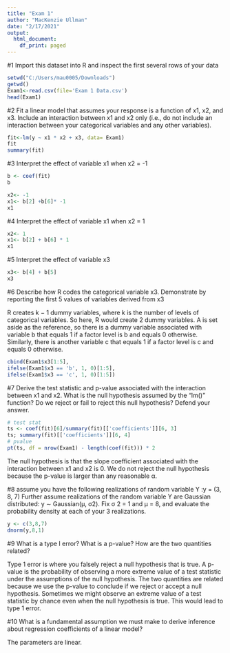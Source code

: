 ---
title: "Exam 1"
author: "MacKenzie Ullman"
date: "2/17/2021"
output:
  html_document:
    df_print: paged
---
#1 Import this dataset into R and inspect the first several rows of your data

```{r}
setwd("C:/Users/mau0005/Downloads")
getwd()
Exam1<-read.csv(file='Exam 1 Data.csv')
head(Exam1)
```


#2 Fit a linear model that assumes your response is a function of x1, x2, and x3. Include an interaction between x1 and x2 only (i.e., do not include an interaction between your categorical variables and any other variables).

```{r}
fit<-lm(y ~ x1 * x2 + x3, data= Exam1)
fit
summary(fit)
```

#3 Interpret the effect of variable x1 when x2 = -1
```{r}
b <- coef(fit)
b
```
```{r}
x2<- -1
x1<- b[2] +b[6]* -1
x1
```

#4 Interpret the effect of variable x1 when x2 = 1
```{r}
x2<- 1
x1<- b[2] + b[6] * 1
x1
```

#5 Interpret the effect of variable x3
```{r}
x3<- b[4] + b[5]
x3
```

#6 Describe how R codes the categorical variable x3. Demonstrate by reporting the first 5 values of variables derived from x3

R creates k − 1 dummy variables, where k is the number of levels of categorical variables. So here, R would create 2 dummy variables. A is set aside as the reference, so there is a dummy variable associated with variable b that equals 1 if a factor level is b and equals 0 otherwise. Similarly, there is another variable c that equals 1 if a factor level is c and equals 0 otherwise.
```{r}
cbind(Exam1$x3[1:5],
ifelse(Exam1$x3 == 'b', 1, 0)[1:5],
ifelse(Exam1$x3 == 'c', 1, 0)[1:5])
```

#7 Derive the test statistic and p-value associated with the interaction between x1 and x2. What is the null hypothesis assumed by the "lm()" function? Do we reject or fail to reject this null hypothesis? Defend your answer.
```{r}
# test stat
ts <- coef(fit)[6]/summary(fit)[['coefficients']][6, 3]
ts; summary(fit)[['coefficients']][6, 4]
# pvalue
pt(ts, df = nrow(Exam1) - length(coef(fit))) * 2
```
The null hypothesis is that the slope coefficient associated with the interaction between x1 and x2 is 0. We do not reject the null hypothesis
because the p-value is larger than any reasonable α.

#8 assume you have the following realizations of random variable Y :y = (3, 8, 7) Further assume realizations of the random variable Y are Gaussian distributed: y ∼ Gaussian(µ, σ2). Fix σ 2 = 1 and µ = 8, and evaluate the probability density at each of your 3 realizations.

```{r}
y <- c(3,8,7)
dnorm(y,8,1)
```

#9 What is a type I error? What is a p-value? How are the two quantities related?

Type 1 error is where you falsely reject a null hypothesis that is true. A p-value is the probability of observing a more extreme value of a test statistic under the assumptions of the null hypothesis. The two quantities are related because we use the p-value to conclude if we reject or accept a null hypothesis. Sometimes we might observe an extreme value of a test statistic by chance even when the null hypothesis is true. This would lead to type 1 error. 

#10 What is a fundamental assumption we must make to derive inference about regression coefficients of a linear model?

The parameters are linear. 
